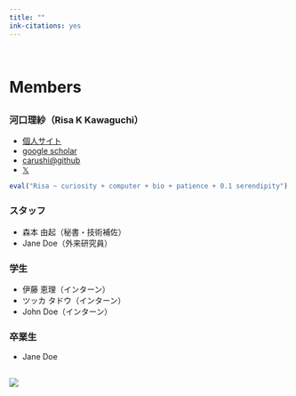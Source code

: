 ```yaml
---
title: ""
ink-citations: yes
---
```


<br>

# Members {.row}
##  {.col-md-8}

### 河口理紗（Risa K Kawaguchi）
- [個人サイト](https://sites.google.com/site/cawatchm/)
- [google scholar](https://scholar.google.com/citations?user=BLtM6hoAAAAJh)
- [carushi@github](https://github.com/carushi)
- [𝕏](https://twitter.com/can_pyong)

```r
eval("Risa ~ curiosity + computer + bio + patience + 0.1 serendipity")
```

### スタッフ

- 森本 由起（秘書・技術補佐）
- Jane Doe（外来研究員）

### 学生

- 伊藤 恵理（インターン）
- ツッカ タドウ（インターン）
- John Doe（インターン）

### 卒業生

- Jane Doe

## {.col-md-4 }

![](figures/members/kawaguchi.jpeg)